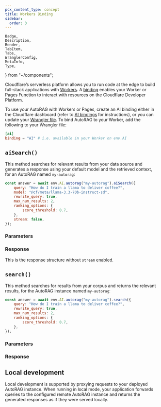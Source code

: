 ```yaml
---
pcx_content_type: concept
title: Workers Binding
sidebar:
  order: 3
---
```


	Badge,
	Description,
	Render,
	TabItem,
	Tabs,
	WranglerConfig,
	MetaInfo,
	Type,
} from "~/components";

Cloudflare’s serverless platform allows you to run code at the edge to build full-stack applications with [Workers](/workers/). A [binding](/workers/runtime-apis/bindings/) enables your Worker or Pages Function to interact with resources on the Cloudflare Developer Platform.

To use your AutoRAG with Workers or Pages, create an AI binding either in the Cloudflare dashboard (refer to [AI bindings](/pages/functions/bindings/#workers-ai) for instructions), or you can update your [Wrangler file](/workers/wrangler/configuration/). To bind AutoRAG to your Worker, add the following to your Wrangler file:

<WranglerConfig>

```toml
[ai]
binding = "AI" # i.e. available in your Worker on env.AI
```

</WranglerConfig>

## `aiSearch()`

This method searches for relevant results from your data source and generates a response using your default model and the retrieved context, for an AutoRAG named `my-autorag`:

```js
const answer = await env.AI.autorag("my-autorag").aiSearch({
	query: "How do I train a llama to deliver coffee?",
	model: "@cf/meta/llama-3.3-70b-instruct-sd",
	rewrite_query: true,
	max_num_results: 2,
	ranking_options: {
		score_threshold: 0.7,
	},
	stream: false,
});
```

### Parameters

<Render file="ai-search-api-params" product="autorag" />

### Response

This is the response structure without `stream` enabled.

<Render file="ai-search-response" product="autorag" />

## `search()`

This method searches for results from your corpus and returns the relevant results, for the AutoRAG instance named `my-autorag`:

```js
const answer = await env.AI.autorag("my-autorag").search({
	query: "How do I train a llama to deliver coffee?",
	rewrite_query: true,
	max_num_results: 2,
	ranking_options: {
		score_threshold: 0.7,
	},
});
```

### Parameters

<Render file="search-api-params" product="autorag" />

### Response

<Render file="search-response" product="autorag" />

## Local development

Local development is supported by proxying requests to your deployed AutoRAG instance. When running in local mode, your application forwards queries to the configured remote AutoRAG instance and returns the generated responses as if they were served locally.

